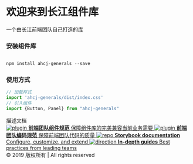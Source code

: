 
<Meta title="欢迎来到沈先森的组件库" />



<style>{`
  .subheading {
    --mediumdark: '#999999';
    font-weight: 900;
    font-size: 13px;
    color: #999;
    letter-spacing: 6px;
    line-height: 24px;
    text-transform: uppercase;
    margin-bottom: 12px;
    margin-top: 40px;
  }

  .link-list {
    display: grid;
    grid-template-columns: 1fr;
    grid-template-rows: 1fr 1fr;
    row-gap: 10px;
  }

  @media (min-width: 620px) {
    .link-list {
      row-gap: 20px;
      column-gap: 20px;
      grid-template-columns: 1fr 1fr;
    }
  }

  @media all and (-ms-high-contrast:none) {
  .link-list {
      display: -ms-grid;
      -ms-grid-columns: 1fr 1fr;
      -ms-grid-rows: 1fr 1fr;
    }
  }

  .link-item {
    display: block;
    padding: 20px 30px 20px 15px;
    border: 1px solid #00000010;
    border-radius: 5px;
    transition: background 150ms ease-out, border 150ms ease-out, transform 150ms ease-out;
    color: #333333;
    display: flex;
    align-items: flex-start;
  }

  .link-item:hover {
    border-color: #1EA7FD50;
    transform: translate3d(0, -3px, 0);
    box-shadow: rgba(0, 0, 0, 0.08) 0 3px 10px 0;
  }

  .link-item:active {
    border-color: #1EA7FD;
    transform: translate3d(0, 0, 0);
  }

  .link-item strong {
    font-weight: 700;
    display: block;
    margin-bottom: 2px;
  }

  .link-item img {
    height: 40px;
    width: 40px;
    margin-right: 15px;
    flex: none;
  }

  .link-item span {
    font-size: 14px;
    line-height: 20px;
  }

  .tip {
    display: inline-block;
    border-radius: 1em;
    font-size: 11px;
    line-height: 12px;
    font-weight: 700;
    background: #E7FDD8;
    color: #66BF3C;
    padding: 4px 12px;
    margin-right: 10px;
    vertical-align: top;
  }

  .tip-wrapper {
    font-size: 13px;
    line-height: 20px;
    margin-top: 40px;
    margin-bottom: 40px;
  }

  .tip-wrapper code {
    font-size: 12px;
    display: inline-block;
  }
`}</style>
# 欢迎来到长江组件库
一个由长江前端团队自己打造的库
### 安装组件库

```javascript

npm install ahcj-generals --save

```
### 使用方式

```javascript
// 加载样式
import 'ahcj-generals/dist/index.css'
// 引入组件
import {Button, Panel} from "ahcj-generals"

```
<div class="subheading">描述文档</div>
<div class="link-list">
  <a class="link-item" href="https://modao.cc/app/c6ff5baaae7d447bef2505ede7e2629daa7ebc1f?simulator_type=device&sticky" target="_blank">
    <img src={Plugin} alt="plugin" />
    <span>
      <strong>前端团队组件规范</strong>
      保障组件库的完美兼容当前业务需要
    </span>
  </a>
  <a class="link-item" href="http://gitlab.iwhalecloud.com/iip/iip-front-pc-qst-enterprise" target="_blank">
    <img src={Colors} alt="plugin" />
    <span>
      <strong>前端团队编码规范</strong>
      保障前端团队代码的质量
    </span>
  </a>
  <a class="link-item" href="https://storybook.js.org/docs" target="_blank">
      <img src={Repo} alt="repo" />
      <span>
        <strong>Storybook documentation</strong>
        Configure, customize, and extend
      </span>
    </a>
    <a class="link-item" href="https://www.learnstorybook.com" target="_blank">
      <img src={Direction} alt="direction" />
      <span>
        <strong>In-depth guides</strong>
        Best practices from leading teams
      </span>
    </a>
</div>

<div class="tip-wrapper">© 2019 版权所有 | All rights reserved</div>
